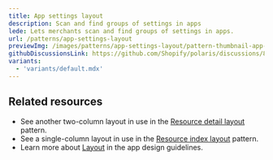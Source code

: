 ```yaml
---
title: App settings layout
description: Scan and find groups of settings in apps
lede: Lets merchants scan and find groups of settings in apps.
url: /patterns/app-settings-layout
previewImg: /images/patterns/app-settings-layout/pattern-thumbnail-app-settings.png
githubDiscussionsLink: https://github.com/Shopify/polaris/discussions/8217
variants:
  - 'variants/default.mdx'
---
```


<Variants variants={frontmatter.variants} />

<Stack gap="400">

## Related resources

- See another two-column layout in use in the [Resource detail layout](/patterns/resource-details-layout) pattern.
- See a single-column layout in use in the [Resource index layout](/patterns/resource-index-layout) pattern.
- Learn more about [Layout](https://shopify.dev/apps/design-guidelines/layout) in the app design guidelines.

</Stack>
